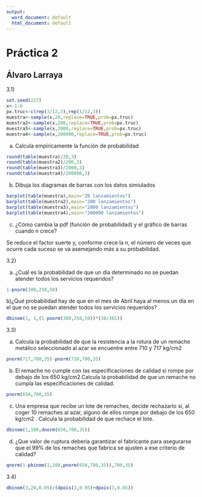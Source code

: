 ---
output:
  word_document: default
  html_document: default
---
# Práctica 2
## Álvaro Larraya

3.1)

```{r}
set.seed(227)
x<-1:6
px.truc<-c(rep(3/12,3),rep(1/12,3))
muestra<-sample(x,20,replace=TRUE,prob=px.truc)
muestra2<-sample(x,200,replace=TRUE,prob=px.truc)
muestra3<-sample(x,2000,replace=TRUE,prob=px.truc)
muestra4<-sample(x,200000,replace=TRUE,prob=px.truc)
```

a) Calcula empíricamente la función de probabilidad

```{r}
round(table(muestra)/20,3)
round(table(muestra2)/200,3)
round(table(muestra3)/2000,3)
round(table(muestra4)/200000,3)
```


b) Dibuja los diagramas de barras con los datos simiulados

```{r}
barplot(table(muestra),main="20 lanzamientos")
barplot(table(muestra2),main="200 lanzamientos")
barplot(table(muestra3),main="2000 lanzamientos")
barplot(table(muestra4),main="200000 lanzamientos")
```

c) ¿Cómo cambia la pdf (función de probabilidad) y el gráfico de
barras cuando n crece?

Se reduce el factor suerte y, conforme crece la n, el número de veces que ocurre cada suceso se va asemejando más a su probabilidad.

3.2)

a) ¿Cuál es la probabilidad de que un día determinado no se
puedan atender todos los servicios requeridos?

```{r}
1-pnorm(300,250,50)
```

b)¿Qué probabilidad hay de que en el mes de Abril haya al
menos un día en el que no se puedan atender todos los servicios
requeridos?

```{r}
dbinom(1, 1,(1-pnorm(300,250,50))*(30/365))
```

3.3)

a) Calcula la probabilidad de que la resistencia a la rotura de un
remache metálico seleccionado al azar se encuentre entre 710 y
717 kg/cm2

```{r}
pnorm(717,700,35)-pnorm(710,700,35)
```

b) El remache no cumple con las especificaciones de calidad si
rompe por debajo de los 650 kg/cm2.Calcula la probabilidad
de que un remache no cumpla las especificaciones de calidad.

```{r}
pnorm(650,700,35)
```

c) Una empresa que recibe un lote de remaches, decide rechazarlo
si, al coger 10 remaches al azar, alguno de ellos rompe por
debajo de los 650 kg/cm2
. Calcula la probabilidad de que
rechace el lote.

```{r}
dbinom(1,100,dnorm(650,700,35))
```

d) ¿Que valor de ruptura debería garantizar el fabricante para
asegurarse que el 99% de los remaches que fabrica se ajusten a
ese criterio de calidad?

```{r}
qnorm(1-pbinom(1,100,pnorm(650,700,35)),700,35)
```

3.4)

```{r}
dbinom(3,20,0.05)/(dpois(3,0.95)+dpois(3,0.85))
```